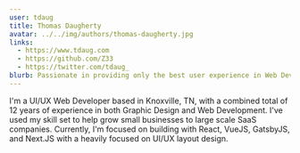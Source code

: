 ```yaml
---
user: tdaug
title: Thomas Daugherty
avatar: ../../img/authors/thomas-daugherty.jpg
links:
  - https://www.tdaug.com
  - https://github.com/Z33
  - https://twitter.com/tdaug_
blurb: Passionate in providing only the best user experience in Web Development and building Gunpla's on the side.
---
```


I'm a UI/UX Web Developer based in Knoxville, TN, with a combined total of 12 years of experience in both Graphic Design and Web Development. I've used my skill set to help grow small businesses to large scale SaaS companies. Currently, I'm focused on building with React, VueJS, GatsbyJS, and Next.JS with a heavily focused on UI/UX layout design.
